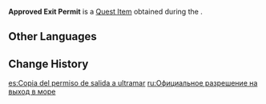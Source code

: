 {{Item Infobox
|id           = 100635
|image        = Item Document.png
|type         = Quest Items
|description  = Approval documentation for going out to sea. Best you don't lose this thin sheet of paper...
|source1      = Obtained during [[Necessary Procedures]]
}}
'''Approved Exit Permit''' is a [[Quest Item]] obtained during the {{Quest|Necessary Procedures}}.

==Other Languages==
{{Other Languages
|en      = Approved Exit Permit
|zhs     = 出海申请批复件
|zhs_rm  = Chūhǎi Shēnqǐng Pīfù Jiàn
|zht     = 出海申請批覆件
|zht_rm  = Chūhǎi Shēnqǐng Pīfù Jiàn
|ja      = 出港申請審査結果
|ja_rm   = Shukkou Shinsei Shinsa Kekka
|ko      = 출항 신청 허가 서류
|es      = Copia del permiso de salida a ultramar
|fr      = Autorisation de sortie en mer
|ru      = Официальное разрешение на выход в море
|th      = เอกสารอนุมัติการเดินเรือ
|th_rm   = 
|vi      = Bản Sao Giấy Xin Ra Khơi
|de      = Kopie des Ausreiseantrags
|id      = Persetujuan Melaut
|pt      = Resposta de Permissão
|tr      = Onaylanmış Çıkış İzni
|it      = Permesso d'uscita in mare
}}

==Change History==
{{Change History|1.1}}

[[es:Copia del permiso de salida a ultramar]]
[[ru:Официальное разрешение на выход в море]]